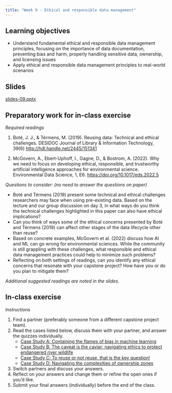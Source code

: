 ```yaml
---
title: "Week 9 - Ethical and responsible data management"
---
```


## Learning objectives

-   Understand fundamental ethical and responsible data management principles, focusing on the importance of data documentation, preventing bias and harm, properly handling sensitive data, ownership, and licensing issues
-   Apply ethical and responsible data management principles to real-world scenarios

## Slides

[slides-09.pptx](slides-09.pptx)

## Preparatory work for in-class exercise

*Required readings*

1.  Boté, J. J., & Térmens, M. (2019). Reusing data: Technical and ethical challenges. DESIDOC Journal of Library & Information Technology, 39(6) <http://hdl.handle.net/2445/151341>

2.  McGovern, A., Ebert-Uphoff, I., Gagne, D., & Bostrom, A. (2022). Why we need to focus on developing ethical, responsible, and trustworthy artificial intelligence approaches for environmental science. Environmental Data Science, 1, E6. <https://doi.org/10.1017/eds.2022.5>

*Questions to consider: (no need to answer the questions on paper)*

-   Boté and Térmens (2019) present some technical and ethical challenges researchers may face when using pre-existing data. Based on the lecture and our group discussion on day 3, in what ways do you think the technical challenges highlighted in this paper can also have ethical implications?
-   Can you think of ways some of the ethical concerns presented by Boté and Térmens (2019) can affect other stages of the data lifecycle other than reuse?
-   Based on concrete examples, McGovern et al. (2022) discuss how AI and ML can go wrong for environmental sciences. While the community is still grappling with these challenges, what responsible and ethical data management practices could help to minimize such problems?
-   Reflecting on both settings of readings, can you identify any ethical concerns that resonate with your capstone project? How have you or do you plan to mitigate them?

*Additional suggested readings are noted in the slides.*

## In-class exercise

*Instructions*

1.  Find a partner (preferably someone from a different capstone project team).
2.  Read the cases listed below, discuss them with your partner, and answer the quizzes individually.
    -   [Case Study A: Containing the flames of bias in machine learning](case-a.qmd)
    -   [Case Study B: The caveat is the caviar: navigating ethics to protect endangered river wildlife](case-b.qmd)
    -   [Case Study C: To reuse or not reuse, that is the key question!](case-c.qmd)
    -   [Case Study D: Navigating the complexities of ownership zones](case-d.qmd)
3.  Switch partners and discuss your answers.
4.  Reflect on your answers and change them or refine the open ones if you'd like.
5.  Submit your final answers (individually) before the end of the class.
